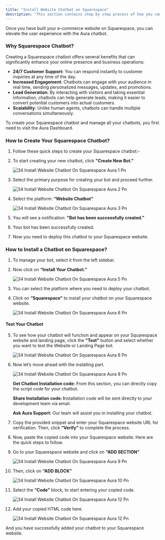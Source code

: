```yaml
---
title: "Install Website Chatbot on Squarespace"
description: "This section contains step by step process of how you can install website chatbot on the Squarespace."
---
```


Once you have built your e-commerce website on Squarespace, you can elevate the user experience with the  Aura chatbot.

### **Why Squarespace Chatbot?**

Creating a Squarespace chatbot offers several benefits that can significantly enhance your online presence and business operations:

- **24/7 Customer Support:** You can respond instantly to customer inquiries at any time of the day.
- **Increased Engagement**: Chatbots can engage with your audience in real time, sending personalized messages, updates, and promotions.
- **Lead Generation**: By interacting with visitors and taking essential information, chatbots can help generate leads, making it easier to convert potential customers into actual customers.
- **Scalability**: Unlike human agents, chatbots can handle multiple conversations simultaneously.

To create your Squarespace chatbot and manage all your chatbots, you first need to visit the  Aura Dashboard.

### **How to Create Your Squarespace Chatbot?**

1. Follow these quick steps to create your Squarespace chatbot:-
2. To start creating your new chatbot, click **"Create New Bot."**

   ![34 Install Website Chatbot On Squarespace  Aura 1 Pn](/images/how-botpenguin-works/install-website-on-squarespace/34.install_website_chatbot_on_squarespace__Aura-1.png)
3. Select the primary purpose for creating your bot and proceed further.

   ![34 Install Website Chatbot On Squarespace  Aura 2 Pn](/images/how-botpenguin-works/install-website-on-squarespace/34.install_website_chatbot_on_squarespace__Aura-2.png)
4. Select the platform: **“Website Chatbot”**

   ![34 Install Website Chatbot On Squarespace  Aura 3 Pn](/images/how-botpenguin-works/install-website-on-squarespace/34.install_website_chatbot_on_squarespace__Aura-3.png)
5. You will see a notification: **"Bot has been successfully created.”**
6. Your bot has been successfully created.
7. Now you need to deploy this chatbot to your Squarespace website.

### **How to Install a Chatbot on Squarespace?**

1. To manage your bot, select it from the left sidebar.
2. Now click on **“Install Your Chatbot.”**

   ![34 Install Website Chatbot On Squarespace  Aura 5 Pn](/images/how-botpenguin-works/install-website-on-squarespace/34.install_website_chatbot_on_squarespace__Aura-5.png)
3. You can select the platform where you need to deploy your chatbot.
4. Click on **“Squarespace”** to install your chatbot on your Squarespace website.

   ![34 Install Website Chatbot On Squarespace  Aura 6 Pn](/images/how-botpenguin-works/install-website-on-squarespace/34.install_website_chatbot_on_squarespace__Aura-6.png)

#### **Test Your Chatbot**

 5. To see how your chatbot will function and appear on your Squarespace website and landing page, click the **"Test"** button and select whether you want to test the Website or Landing Page bot.

    ![34 Install Website Chatbot On Squarespace  Aura 6 Pn](/images/how-botpenguin-works/install-website-on-squarespace/34.install_website_chatbot_on_squarespace__Aura-7.png)
 6. Now let’s move ahead with the installing part.

    ![34 Install Website Chatbot On Squarespace  Aura 8 Pn](/images/how-botpenguin-works/install-website-on-squarespace/34.install_website_chatbot_on_squarespace__Aura-8.png)

    **Get Chatbot Installation code:** From this section, you can directly copy the script code for your chatbot.

    **Share Installation code: I**nstallation code will be sent directly to your development team via email.

    **Ask  Aura Support:** Our team will assist you in installing your chatbot.
 7. Copy the provided snippet and enter your Squarespace website URL for verification. Then, click **“Verify”** to complete the process.
 8. Now, paste the copied code into your Squarespace website. Here are the quick steps to follow.
 9. Go to your Squarespace website and click on **“ADD SECTION”**

    ![34 Install Website Chatbot On Squarespace  Aura 9 Pn](/images/how-botpenguin-works/install-website-on-squarespace/34.install_website_chatbot_on_squarespace__Aura-9.png)
10. Then, click on **“ADD BLOCK”**

    ![34 Install Website Chatbot On Squarespace  Aura 10 Pn](/images/how-botpenguin-works/install-website-on-squarespace/34.install_website_chatbot_on_squarespace__Aura-10.png)
11. Select the **“Code”** block, to start entering your copied code.

    ![34 Install Website Chatbot On Squarespace  Aura 12 Pn](/images/how-botpenguin-works/install-website-on-squarespace/34.install_website_chatbot_on_squarespace__Aura-11.png)
12. Add your copied HTML code here.

    ![34 Install Website Chatbot On Squarespace  Aura 12 Pn](/images/how-botpenguin-works/install-website-on-squarespace/34.install_website_chatbot_on_squarespace__Aura-12.png)

And you have successfully added your chatbot to your Squarespace website.